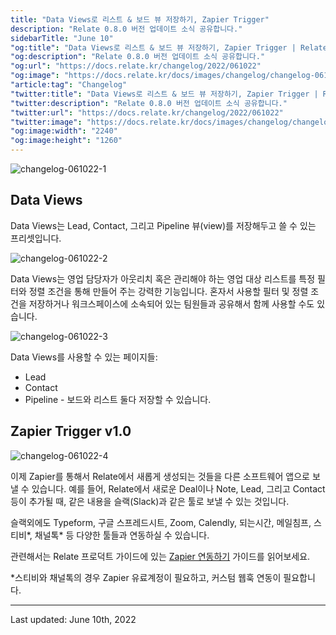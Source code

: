 ```yaml
---
title: "Data Views로 리스트 & 보드 뷰 저장하기, Zapier Trigger"
description: "Relate 0.8.0 버전 업데이트 소식 공유합니다."
sidebarTitle: "June 10"
"og:title": "Data Views로 리스트 & 보드 뷰 저장하기, Zapier Trigger | Relate Changelog"
"og:description": "Relate 0.8.0 버전 업데이트 소식 공유합니다."
"og:url": "https://docs.relate.kr/changelog/2022/061022"
"og:image": "https://docs.relate.kr/docs/images/changelog/changelog-061022-1.png"
"article:tag": "Changelog"
"twitter:title": "Data Views로 리스트 & 보드 뷰 저장하기, Zapier Trigger | Relate Changelog"
"twitter:description": "Relate 0.8.0 버전 업데이트 소식 공유합니다."
"twitter:url": "https://docs.relate.kr/changelog/2022/061022"
"twitter:image": "https://docs.relate.kr/docs/images/changelog/changelog-061022-1.png"
"og:image:width": "2240"
"og:image:height": "1260"
---
```


![changelog-061022-1](/docs/images/changelog/changelog-061022-1.png)

## Data Views

Data Views는 Lead, Contact, 그리고 Pipeline 뷰(view)를 저장해두고 쓸 수 있는 프리셋입니다.

![changelog-061022-2](/docs/images/changelog/changelog-061022-2.png)

Data Views는 영업 담당자가 아웃리치 혹은 관리해야 하는 영업 대상 리스트를 특정 필터와 정렬 조건을 통해 만들어 주는 강력한 기능입니다. 혼자서 사용할 필터 및 정렬 조건을 저장하거나 워크스페이스에 소속되어 있는 팀원들과 공유해서 함께 사용할 수도 있습니다.

![changelog-061022-3](/docs/images/changelog/changelog-061022-3.png)

Data Views를 사용할 수 있는 페이지들:

- Lead
- Contact
- Pipeline - 보드와 리스트 둘다 저장할 수 있습니다.

## Zapier Trigger v1.0

![changelog-061022-4](/docs/images/changelog/changelog-061022-4.png)

이제 Zapier를 통해서 Relate에서 새롭게 생성되는 것들을 다른 소프트웨어 앱으로 보낼 수 있습니다. 예를 들어, Relate에서 새로운 Deal이나 Note, Lead, 그리고 Contact 등이 추가될 때, 같은 내용을 슬랙(Slack)과 같은 툴로 보낼 수 있는 것입니다.

슬랙외에도 Typeform, 구글 스프레드시트, Zoom, Calendly, 되는시간, 메일침프, 스티비*, 채널톡* 등 다양한 툴들과 연동하실 수 있습니다.

관련해서는 Relate 프로덕트 가이드에 있는 [Zapier 연동하기](https://docs.relate.kr/setup/zapier) 가이드를 읽어보세요.

\*스티비와 채널톡의 경우 Zapier 유료계정이 필요하고, 커스텀 웹훅 연동이 필요합니다.

---

Last updated: June 10th, 2022

